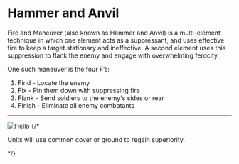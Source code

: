 
# Hammer and Anvil
Fire and Maneuver (also known as Hammer and Anvil) is a multi-element technique in which one element acts as a suppressant, and uses effective fire to keep a target stationary and ineffective. A second element uses this suppression to flank the enemy and engage with overwhelming ferocity.

One such maneuver is the four F’s:

1. Find - Locate the enemy
2. Fix - Pin them down with suppressing fire
3. Flank - Send soldiers to the enemy's sides or rear
4. Finish - Eliminate all enemy combatants
---
<div className="mt-4 flex flex-col items-center justify-center flex-1">
  <Image src="/image8.png" alt="Hello" width={460} height={300} />
  {/* <p className="pt-4 px-4">Units will use common cover or ground to regain superiority.</p> */}
</div>

